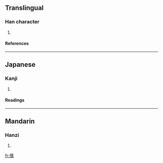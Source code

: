 ==Translingual==
===Han character===
{{Han char|rad=人|as=12|sn=14|four=|canj=人廿土口 (OTGR), 人廿廿口 (OTTR)}}
# {{defn|Han}}
====References====
{{Han ref|kx=0116.110|dkj=01087|dj=0247.230|hdz=10221.050|uh=50D0|ud=20688}}
----
==Japanese==
===Kanji===
{{ja-kanji|grade=|rs=人12}}
# {{defn|Japanese}}
====Readings====
{{ja-readings|on=[[せん]] (sen), [[ぜん]] (zen)|kun=[[おつくりする]] (otsukurisuru)}}
----
==Mandarin==
===Hanzi===
{{cmn-hanzi|pin=[[shàn]] (shan4)|wg=shan<sup>4</sup>}}
# {{defn|Mandarin}}

[[fr:僐]]